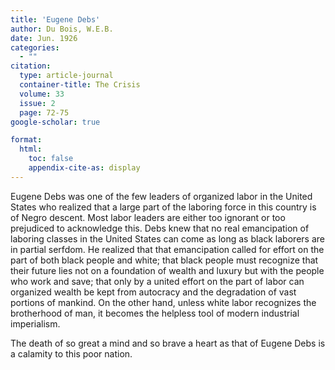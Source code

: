 ```yaml
---
title: 'Eugene Debs'
author: Du Bois, W.E.B.
date: Jun. 1926
categories: 
  - ""
citation: 
  type: article-journal
  container-title: The Crisis
  volume: 33
  issue: 2
  page: 72-75
google-scholar: true

format:
  html:
    toc: false
    appendix-cite-as: display
---
```



Eugene Debs was one of the few leaders of organized labor in the United States who realized that a large part of the laboring force in this country is of Negro descent. Most labor leaders are either too ignorant or too prejudiced to acknowledge this. Debs knew that no real emancipation of laboring classes in the United States can come as long as black laborers are in partial serfdom. He realized that that emancipation called for effort on the part of both black people and white; that black people must recognize that their future lies not on a foundation of wealth and luxury but with the people who work and save; that only by a united effort on the part of labor can organized wealth be kept from autocracy and the degradation of vast portions of mankind. On the other hand, unless white labor recognizes the brotherhood of man, it becomes the helpless tool of modern industrial imperialism. 

The death of so great a mind and so brave a heart as that of Eugene Debs is a calamity to this poor nation. 

